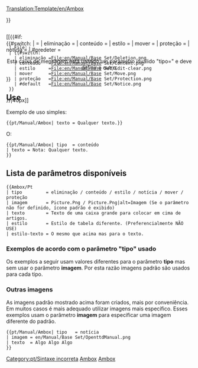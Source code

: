 <noinclude>[[Translation:Template/en/Ambox]]</noinclude><!-- 
     Adaptação da predefinição wiki '''Ambox'''

--><includeonly><div style="{{#IF: {{{estilo|}}} | {{{estilo}}} | margin: 0px 10% 0px 10%; border: 1px solid #aaa; border-left: 10px solid {{#switch:{{{tipo|}}} 
  | eliminação =#b22222;
  | conteúdo   =#f28500;
  | estilo     =#f4c430;
  | mover      =#9932cc;
  | proteção   =#bba;
  | #default   =#1e90ff;
}} padding: 4px 8px; background:#efefef; min-height: 44px;">}}
<div style="position: absolute;">[[{{#if:{{{imagem|}}}
  | File:{{{imagem}}}
  | {{#switch:{{{tipo|}}}
    | eliminação =File:en/Manual/Base Set/Deletion.png
    | conteúdo   =File:en/Manual/Base Set/Content.png
    | estilo     =File:en/Manual/Base Set/Edit-clear.png
    | mover      =File:en/Manual/Base Set/Move.png
    | proteção   =File:en/Manual/Base Set/Protection.png
    | #default   =File:en/Manual/Base Set/Notice.png
  }}
}}|40px]]</div>
<div style="border: none; padding: 2px 2px 2px 62px;">
<span style="{{#IF: {{{estilo-texto|}}} | {{{estilo-texto}}} | }}"> {{{texto|}}} </span>
</div></div><!-- 
para detectar e reportar o uso defeituosos "tipo" parâmetro:
-->{{#switch:{{{tipo|}}}
|            = <!-- Não escreva nada também é uma entrada válida --> 
| eliminação =
| conteúdo   = 
| estilo     =
| mover      =
| proteção   =
| notícia    =
| #predeter  = <div style="text-align: center;">Esta caixa de mensagem está usando um parâmetro inválido "tipo={{{tipo|}}}" e deve definir o outro.</div>[[Category:pt/Sintaxe incorreta]]
}}</includeonly><noinclude>

==Use==
Exemplo de uso simples:

<pre>
{{pt/Manual/Ambox| texto = Qualquer texto.}}
</pre>
{{pt/Manual/Ambox| texto = Qualquer texto.}}
O:
<pre>
{{pt/Manual/Ambox| tipo  = conteúdo
| texto = Nota: Qualquer texto.
}}
</pre>
{{pt/Manual/Ambox| tipo  = conteúdo | texto = Nota: Qualquer texto.}}

== Lista de parâmetros disponíveis ==
<pre>
{{Ambox/Pt
| tipo         = eliminação / conteúdo / estilo / notícia / mover / proteção
| imagem       = Picture.Png / Picture.Png|alt=Imagem (Se o parâmetro não for definido, ícone padrão é exibido)
| texto        = Texto de uma caixa grande para colocar em cima de artigos.
| estilo       = Estilo de tabela diferente. (Preferencialmente NÃO USE)
| estilo-texto = O mesmo que acima mas para o texto.
</pre>

=== Exemplos de acordo com o parâmetro "tipo" usado ===
Os exemplos a seguir usam valores diferentes para o parâmetro '''tipo''' mas sem usar o parâmetro '''imagem'''. Por esta razão imagens padrão são usados para cada tipo.

{{pt/Manual/Ambox| tipo  = eliminação
| texto = tipo=<u>eliminação</u> – Indicações para eliminação, como {{en/S|Eliminação/Pt}}.
}}
{{pt/Manual/Ambox| tipo  = conteúdo
| texto = tipo=<u>conteúdo</u> – Informações sobre o conteúdo da página, como {{en/S|Aviso/Pt}} o {{en/S|Desatualizado/Pt}}.
}}
{{pt/Manual/Ambox| tipo  = estilo
| texto = tipo=<u>estilo</u> – Informações sobre o estilo, como {{en/S|Corrigir/Pt}} o {{en/S|Tradução/Pt}}.
}}
{{pt/Manual/Ambox| tipo  = notícia
| texto = tipo=<u>notícia</u> – Notícias sobre o tema do artigo, como {{en/S|Nota/Pt}} o {{en/S|Evento atual/Pt}}.
}}
{{pt/Manual/Ambox| tipo  = mover
| texto = tipo=<u>mover</u> – Propostas para juntar, separar ou mover o artigo, como {{en/S|Dividir/Pt}}.
}}
{{pt/Manual/Ambox| tipo  = proteção
| texto = tipo=<u>proteção</u> – Proteção dos artigos, como {{en/S|Histórico/Pt}}.
}}

=== Outras imagens ===
As imagens padrão mostrado acima foram criados, mais por conveniência. Em muitos casos é mais adequado utilizar imagens mais específico. Esses exemplos usam o parâmetro '''imagem''' para especificar uma imagem diferente do padrão.

<pre>{{pt/Manual/Ambox| tipo   = notícia
| imagem = en/Manual/Base Set/OpenttdManual.png
| texto  = Algo Algo Algo 
}}</pre>

{{pt/Manual/Ambox| tipo   = notícia
| imagem = en/Manual/Base Set/OpenttdManual.png
| texto  = Algo Algo Algo 
}}

[[Category:pt/Predefinição|Ambox]][[Category:pt/Caixas de mensagens|Ambox]]
</noinclude><!--

  CSS if the option will become available

/* Article message box styles */
table.ambox {
    margin: 0px 10%;   /* 10% = Will not overlap with other elements */
    border: 1px solid #aaa; 
    border-left: 10px solid #1e90ff;    /* Default "notice" blue */
    background: #fbfbfb; 
}
table.ambox + table.ambox {   /* Single border between stacked boxes. */
    margin-top: -1px;
}
.ambox th.mbox-text, 
.ambox td.mbox-text {            /* The message body cell(s) */
    padding: 0.25em 0.5em;       /* 0.5em left/right */
}
.ambox td.mbox-image {           /* The left image cell */
    padding: 2px 0 2px 0.5em;    /* 0.5em left, 0px right */
}
.ambox td.mbox-imageright {      /* The right image cell */
    padding: 2px 0.5em 2px 0;    /* 0px left, 0.5em right */
}

table.ambox-notice {
    border-left: 10px solid #1e90ff;    /* Blue */
}
table.ambox-speedy {
    border-left: 10px solid #b22222;    /* Red */
    background: #fee;                   /* Pink */
}
table.ambox-delete {
    border-left: 10px solid #b22222;    /* Red */
}
table.ambox-content {
    border-left: 10px solid #f28500;    /* Orange */
}
table.ambox-style {
    border-left: 10px solid #f4c430;    /* Yellow */
}
table.ambox-move {
    border-left: 10px solid #9932cc;    /* Purple */
}
table.ambox-protection {
    border-left: 10px solid #bba;       /* Gray-gold */
}
-->